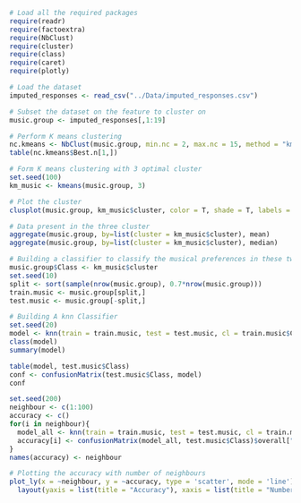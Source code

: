 
```r
# Load all the required packages
require(readr)
require(factoextra)
require(NbClust)
require(cluster)
require(class)
require(caret)
require(plotly)
```

```r
# Load the dataset
imputed_responses <- read_csv("../Data/imputed_responses.csv")
```

```r
# Subset the dataset on the feature to cluster on
music.group <- imputed_responses[,1:19]
```

```r
# Perform K means clustering
nc.kmeans <- NbClust(music.group, min.nc = 2, max.nc = 15, method = "kmeans")
table(nc.kmeans$Best.n[1,])
```

```r
# Form K means clustering with 3 optimal cluster
set.seed(100)
km_music <- kmeans(music.group, 3)
```


```r
# Plot the cluster
clusplot(music.group, km_music$cluster, color = T, shade = T, labels = 4, main = 'Music cluster', lines = 0)
```

```r
# Data present in the three cluster
aggregate(music.group, by=list(cluster = km_music$cluster), mean)
aggregate(music.group, by=list(cluster = km_music$cluster), median)
```

```r
# Building a classifier to classify the musical preferences in these two clusters and testing the accuracy.
music.group$Class <- km_music$cluster
set.seed(10)
split <- sort(sample(nrow(music.group), 0.7*nrow(music.group)))
train.music <- music.group[split,]
test.music <- music.group[-split,]
```

```r
# Building A knn Classifier
set.seed(20)
model <- knn(train = train.music, test = test.music, cl = train.music$Class , k = 16)
class(model)
summary(model)
```

```r
table(model, test.music$Class)
conf <- confusionMatrix(test.music$Class, model)
conf
```

```r
set.seed(200)
neighbour <- c(1:100)
accuracy <- c()
for(i in neighbour){
  model_all <- knn(train = train.music, test = test.music, cl = train.music$Class, k = i)
  accuracy[i] <- confusionMatrix(model_all, test.music$Class)$overall["Accuracy"]
}
names(accuracy) <- neighbour
```

```r
# Plotting the accuracy with number of neighbours
plot_ly(x = ~neighbour, y = ~accuracy, type = 'scatter', mode = 'line') %>%
  layout(yaxis = list(title = "Accuracy"), xaxis = list(title = "Number of Neighbours"), title = "Accuracy with varying Neighbours")
```
